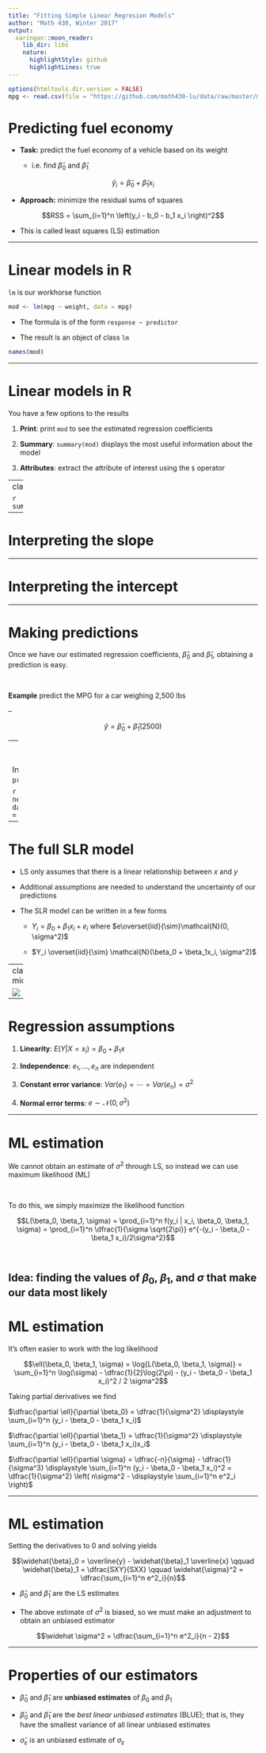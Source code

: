 ```yaml
---
title: "Fitting Simple Linear Regresion Models"
author: "Math 430, Winter 2017"
output:
  xaringan::moon_reader:
    lib_dir: libs
    nature:
      highlightStyle: github
      highlightLines: true
---
```


```r
options(htmltools.dir.version = FALSE)
mpg <- read.csv(file = "https://github.com/math430-lu/data/raw/master/mpg.csv")
```

# Predicting fuel economy

* **Task:** predict the fuel economy of a vehicle based on its weight

    + i.e. find $\widehat{\beta}_0$ and $\widehat{\beta}_1$ 

$$\widehat{y}_i = \widehat{\beta}_0 + \widehat{\beta}_1x_i$$

* **Approach:**  minimize the residual sums of squares

$$RSS = \sum_{i=1}^n \left(y_i - b_0 - b_1 x_i \right)^2$$

* This is called least squares (LS) estimation

---

# Linear models in R

`lm` is our workhorse function

```r
mod <- lm(mpg ~ weight, data = mpg)
```

* The formula is of the form `response ~ predictor`

* The result is an object of class `lm`

```r
names(mod)
```

---

# Linear models in R

You have a few options to the results

1. **Print**: print `mod` to see the estimated regression coefficients

1. **Summary**: `summary(mod)` displays the most useful information about the model

1. **Attributes**: extract the attribute of interest using the `$` operator

---
class: middle

```r
summary(mod)
```

---

# Interpreting the slope

---

# Interpreting the intercept

---

# Making predictions

Once we have our estimated regression coefficients, $\hat{\beta}_0$ and $\hat{\beta}_1$, obtaining a prediction is easy.

<br>


**Example** predict the MPG for a car weighing 2,500 lbs

--

$$\widehat{y}=\widehat{\beta}_0+\widehat{\beta}_1(2500)$$

--
<br>
<br>

In R, we use the `predict` function

```r
predict(mod, newdata = data.frame(weight = 2500))
```

---

# The full SLR model

* LS only assumes that there is a linear relationship between $x$ and $y$

* Additional assumptions are needed to understand the uncertainty of our predictions

* The SLR model can be written in a few forms

    + $Y_i = \beta_0 + \beta_1x_i + e_i$ where $e\overset{iid}{\sim}\mathcal{N}(0, \sigma^2)$
    
    + $Y_i \overset{iid}{\sim} \mathcal{N}(\beta_0 + \beta_1x_i, \sigma^2)$
    

---
class: middle

![](figs/slr.png)

---

# Regression assumptions

1. **Linearity**: $E(Y|X = x_i) = \beta_0 + \beta_1 x$

1. **Independence**: $e_1, \ldots, e_n$ are independent

1. **Constant error variance**: $Var(e_1) = \cdots = Var(e_n) = \sigma^2$

1. **Normal error terms**: $e \sim \mathcal{N}(0, \sigma^2)$

---

# ML estimation

We cannot obtain an estimate of $\sigma^2$ through LS, so instead we can use maximum likelihood (ML)

<br>

To do this, we simply maximize the likelihood function

$$L(\beta_0, \beta_1, \sigma) = \prod_{i=1}^n f(y_i | x_i, \beta_0, \beta_1, \sigma) = \prod_{i=1}^n \dfrac{1}{\sigma \sqrt{2\pi}} e^{-(y_i - \beta_0 - \beta_1 x_i)/2\sigma^2}$$

<br>

Idea: finding the values of $\beta_0$, $\beta_1$, and $\sigma$ that make our data most likely
---

# ML estimation

It's often easier to work with the log likelihood

$$\ell(\beta_0, \beta_1, \sigma) = \log{L(\beta_0, \beta_1, \sigma)} = \sum_{i=1}^n \log(\sigma) - \dfrac{1}{2}\log(2\pi) - (y_i - \beta_0 - \beta_1 x_i)^2 / 2 \sigma^2$$ 

Taking partial derivatives we find

$\dfrac{\partial \ell}{\partial \beta_0} = \dfrac{1}{\sigma^2} \displaystyle \sum_{i=1}^n (y_i - \beta_0 - \beta_1 x_i)$

$\dfrac{\partial \ell}{\partial \beta_1} = \dfrac{1}{\sigma^2} \displaystyle \sum_{i=1}^n (y_i - \beta_0 - \beta_1 x_i)x_i$

$\dfrac{\partial \ell}{\partial \sigma} = \dfrac{-n}{\sigma} - \dfrac{1}{\sigma^3} \displaystyle \sum_{i=1}^n (y_i - \beta_0 - \beta_1 x_i)^2 = \dfrac{1}{\sigma^2} \left( n\sigma^2 - \displaystyle \sum_{i=1}^n e^2_i \right)$

---

# ML estimation

Setting the derivatives to 0 and solving yields

$$\widehat{\beta}_0 = \overline{y} - \widehat{\beta}_1 \overline{x} \qquad \widehat{\beta}_1 = \dfrac{SXY}{SXX} \qquad \widehat{\sigma}^2 = \dfrac{\sum_{i=1}^n e^2_i}{n}$$

* $\widehat{\beta}_0$ and $\widehat{\beta}_1$ are the LS estimates

* The above estimate of $\sigma^2$ is biased, so we must make an adjustment to obtain an unbiased estimator

$$\widehat \sigma^2 = \dfrac{\sum_{i=1}^n e^2_i}{n - 2}$$

---

# Properties of our estimators

* $\widehat{\beta}_0$ and $\widehat{\beta}_1$ are **unbiased estimates** of $\beta_0$ and $\beta_1$

* $\widehat{\beta}_0$ and $\widehat{\beta}_1$ are the *best linear unbiased estimates* (BLUE); that is, they have the smallest variance of all linear unbiased estimates

* $\widehat{\sigma}_\varepsilon$ is an unbiased estimate of $\sigma_\varepsilon$

